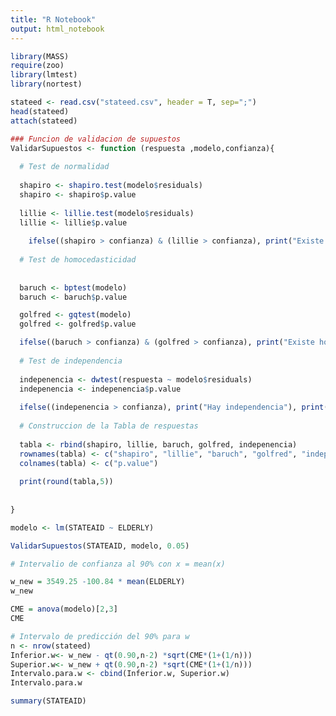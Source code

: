 ```yaml
---
title: "R Notebook"
output: html_notebook
---
```


```r
library(MASS)
require(zoo)
library(lmtest)
library(nortest)
```

```r
stateed <- read.csv("stateed.csv", header = T, sep=";")
head(stateed)
attach(stateed)
```

```r
### Funcion de validacion de supuestos
ValidarSupuestos <- function (respuesta ,modelo,confianza){
  
  # Test de normalidad
  
  shapiro <- shapiro.test(modelo$residuals)
  shapiro <- shapiro$p.value
  
  lillie <- lillie.test(modelo$residuals)
  lillie <- lillie$p.value
  
    ifelse((shapiro > confianza) & (lillie > confianza), print("Existe normalidad de los errores"), print("No existe normalidad de los errores"))
  
  # Test de homocedasticidad
  
  
  baruch <- bptest(modelo)
  baruch <- baruch$p.value

  golfred <- gqtest(modelo)
  golfred <- golfred$p.value

  ifelse((baruch > confianza) & (golfred > confianza), print("Existe homocedasticidad"), print("No existe homocedasticidad"))
  
  # Test de independencia
  
  indepenencia <- dwtest(respuesta ~ modelo$residuals)
  indepenencia <- indepenencia$p.value
  
  ifelse((indepenencia > confianza), print("Hay independencia"), print("No hay independencia"))
  
  # Construccion de la Tabla de respuestas
  
  tabla <- rbind(shapiro, lillie, baruch, golfred, indepenencia)
  rownames(tabla) <- c("shapiro", "lillie", "baruch", "golfred", "independencia")
  colnames(tabla) <- c("p.value")
  
  print(round(tabla,5))
  
  
} 
```


```r

modelo <- lm(STATEAID ~ ELDERLY)

ValidarSupuestos(STATEAID, modelo, 0.05)
```

```r
# Intervalio de confianza al 90% con x = mean(x)

w_new = 3549.25 -100.84 * mean(ELDERLY)
w_new
```
```r
CME = anova(modelo)[2,3]
CME
```
```r

# Intervalo de predicción del 90% para w
n <- nrow(stateed)
Inferior.w<- w_new - qt(0.90,n-2) *sqrt(CME*(1+(1/n)))
Superior.w<- w_new + qt(0.90,n-2) *sqrt(CME*(1+(1/n)))
Intervalo.para.w <- cbind(Inferior.w, Superior.w)
Intervalo.para.w

```

```r
summary(STATEAID)
```

